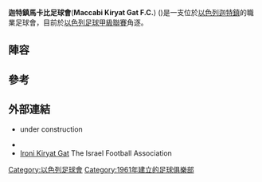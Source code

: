 {{Infobox football club
| clubname = 迦特鎮馬卡比足球會
| image    = <!-- 檔案不存在 [[File:Maccabi_Kiryat_Gat_F.C.jpg|250px]] ，可從英文維基百科取得 -->
| fullname = Maccabi Kiryat Gat Football Club<br/>מועדון כדורגל מכבי קריית גת
| nickname = The yellow-blues
| founded  = {{Start date and age|df=yes|1961}}
| ground   = [[迦特鎮|迦特鎮]][[Kiryat_Gat_Municipal_Stadium|Municipal Stadium]]
| capacity = 3,500
| owner    = {{flagicon|Israel}} Micha Ifrah
| chairman = {{flagicon|Israel}} Oren Itzchakov
| manager = {{flagicon|Israel}} [[Niso_Avitan|Niso Avitan]]
| league = [[以色列足球甲級聯賽|以色列足球甲級聯賽]]
| website = https://web.archive.org/web/20110225213458/http://www.mkg.co.il/
| season   = 2014–15
| position = 5
| kit_alt1 = Ready to show shorts and socks as well, when it will be added to the template
| pattern_b1  = _MaccabiKiryatGat-YellowWhite-Shirt
| pattern_la1 = _MKG-Home
| pattern_ra1 = _MKG-Home
| pattern_so1=
| pattern_shorts1 = _MaccabiKiryatGat-YellowWhite-Shorts
| pattern_socks1 = _MaccabiKiryatGat-YellowWhite-Socks
| leftarm1      = FFFF00
| body1         = FFFF00
| rightarm1     = FFFF00
| shorts1       = FFFF00
| socks1        = FFFF00
| kit_alt2      = Ready to show shorts and socks as well, when it will be added to the template
| pattern_la2   = _MKG-Away
| pattern_b2  = _MaccabiKiryatGat-WhiteWhite-Shirt
| pattern_ra2 = _MKG-Away
| pattern_sh2=_green_stripes_adidas
| pattern_so2=_2_stripes_green
| pattern_shorts2 = _MaccabiKiryatGat-WhiteWhite-Shorts
| pattern_socks2 = _MaccabiKiryatGat-WhiteWhite-Socks
| leftarm2    = FFFFFF
| body2       = FFFFFF
| rightarm2   = FFFFFF
| shorts2     = 0000CD
| socks2      = 0000CD
 }}

'''迦特鎮馬卡比足球會'''('''Maccabi Kiryat Gat F.C.''') ({{lang-he|מכבי קריית גת}})是一支位於[[以色列|以色列]][[迦特鎮|迦特鎮]]的職業足球會，目前於[[以色列足球甲級聯賽|以色列足球甲級聯賽]]角逐。

==陣容==
{{updated|2015年9月21日}}
{{Fs start|hidenote=yes}}
{{Fs player|no= 1|nat=ISR|name=[[Tvrtko_Kale|Tvrtko Kale]]|pos=GK}}
{{Fs player|no= 2|nat=ISR|name=[[Eliran_George|Eliran George]]|pos=DF}}
{{Fs player|no= 3|nat=ISR|name=[[Adi_Tamir|Adi Tamir]]|pos=DF}}
{{Fs player|no= 4|nat=ISR|name=[[Nadav_Keidar|Nadav Keidar]]|pos=DF}}
{{Fs player|no= 5|nat=ISR|name=[[Omri_Cohen|Omri Cohen]]|pos=MF}}
{{Fs player|no= 6|nat=ISR|name=[[Tzlil_Nehemia|Tzlil Nehemia]]|pos=MF}}
{{Fs player|no= 7|nat=ISR|name=[[Eli_Zizov|Eli Zizov]]|pos=MF}}
{{Fs player|no= 8|nat=ISR|name=[[Eden_Mor|Eden Mor]]|pos=MF}}
{{Fs player|no= 9|nat=ISR|name=[[Omer_Mulai|Omer Mulai]]|pos=FW}}
{{Fs player|no=10|nat=ISR|name=[[Shlomi_Moshe|Shlomi Moshe]]|pos=MF|other=[[隊長|隊長]]}}
{{Fs player|no=12|nat=ISR|name=[[Firas_Awad|Firas Awad]]|pos=MF}}
{{Fs player|no=14|nat=ISR|name=[[Eyal_Yosefi|Eyal Yosefi]]|pos=MF}}
{{Fs player|no=15|nat=ISR|name=[[Edi_Edri|Edi Edri]]|pos=MF}}
{{Fs mid}}
{{Fs player|no=18|nat=ISR|name=[[Ohad_Edelstein|Ohad Edelstein]]|pos=MF}}
{{Fs player|no=19|nat=ISR|name=[[Mor_Fhima|Mor Fhima]]|pos=DF}}
{{Fs player|no=20|nat=ISR|name=[[Kobi_Nahmias|Kobi Nahmias]]|pos=DF}}
{{Fs player|no=21|nat=ALB|name=[[Andi_Ribaj|Andi Ribaj]]|pos=FW}}
{{Fs player|no=23|nat=ISR|name=[[Dor_Nagar|Dor Nagar]]|pos=MF}}
{{Fs player|no=25|nat=ISR|name=[[Shay_David|Shay David]]|pos=MF}}
{{Fs player|no=26|nat=ISR|name=[[Dudu_Aroas|Dudu Aroas]]|pos=MF}}
{{Fs player|no=30|nat=ISR|name=[[Yarin_Megidish|Yarin Megidish]]|pos=DF}}
{{Fs player|no=33|nat=ISR|name=[[Gal_Navon|Gal Navon]]|pos=GK}}
{{Fs player|no=36|nat=ISR|name=[[Hen_Asael|Hen Asael]]|pos=GK}}
{{Fs player|no=42|nat=ISR|name=[[Daniel_Solomon|Daniel Solomon]]|pos=MF}}
{{Fs player|no=  |nat=ISR|name=[[Yuval_Ben_Dayan|Yuval Ben Dayan]]|pos=MF}}
{{Fs player|no=  |nat=ISR|name=[[Michael_Hemo|Michael Hemo]]|pos=FW}}
{{Fs end}}

==參考==
{{Reflist}}

==外部連結==
{{commons category|FC Maccabi Kiryat Gat}}
*{{Official website|http://www.mkg.co.il}} {{he icon}} under construction
*{{Facebook|maccabikgat|Maccabi Kiryat Gat}}
* [https://web.archive.org/web/20150709144453/http://football.org.il/Clubs/Pages/TeamDetails.aspx?TEAM_ID=6502 Ironi Kiryat Gat] The Israel Football Association {{he icon}}

[[Category:以色列足球會|Category:以色列足球會]]
[[Category:1961年建立的足球俱樂部|Category:1961年建立的足球俱樂部]]